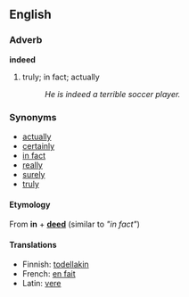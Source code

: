 ==English==
===Adverb===
'''indeed'''

# truly; in fact; actually
#:''He is indeed a terrible soccer player.''

===Synonyms===
*[[actually]]
*[[certainly]]
*[[in fact]]
*[[really]]
*[[surely]]
*[[truly]]

====Etymology====
From '''in''' + '''[[deed]]''' (similar to ''"in fact"'')

====Translations====
*Finnish: [[todellakin]]
*French: [[en fait]]
*Latin: [[vere]]